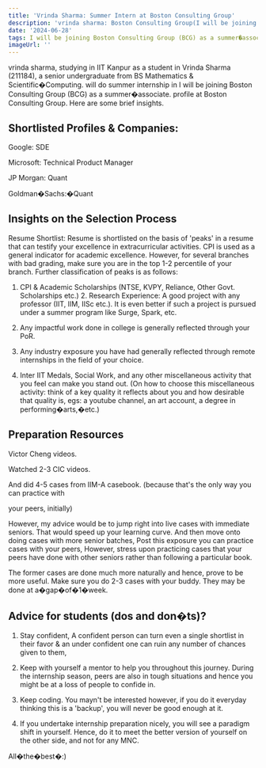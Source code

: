 ```yaml
---
title: 'Vrinda Sharma: Summer Intern at Boston Consulting Group'
description: 'vrinda sharma: Boston Consulting Group(I will be joining Boston Consulting Group (BCG) as a summer�associate.)'
date: '2024-06-28'
tags: I will be joining Boston Consulting Group (BCG) as a summer�associate.,Boston Consulting Group,Internship
imageUrl: ''
---
```


vrinda sharma, studying in IIT Kanpur as a  student in Vrinda Sharma (211184), a senior undergraduate from BS Mathematics & Scientific�Computing. will do
 summer internship in I will be joining Boston Consulting Group (BCG) as a summer�associate. profile at Boston Consulting Group. Here are some brief
insights.

## Shortlisted Profiles & Companies:
Google: SDE



Microsoft: Technical Product Manager



JP Morgan: Quant



Goldman�Sachs:�Quant

## Insights on the Selection Process
Resume Shortlist: Resume is shortlisted on the basis of 'peaks' in a resume that can testify your excellence in extracurricular activities. CPI is used as a general indicator for academic excellence. However, for several branches with bad grading, make sure you are in the top 1-2 percentile of your branch. Further classification of peaks is as follows:



1. CPI & Academic Scholarships (NTSE, KVPY, Reliance, Other Govt. Scholarships etc.) 2. Research Experience: A good project with any professor (IIT, IIM, IISc etc.). It is even better if such a project is pursued under a summer program like Surge, Spark, etc.



3. Any impactful work done in college is generally reflected through your PoR.



4. Any industry exposure you have had generally reflected through remote internships in the field of your choice.



5. Inter IIT Medals, Social Work, and any other miscellaneous activity that you feel can make you stand out. (On how to choose this miscellaneous activity: think of a key quality it reflects about you and how desirable that quality is, egs: a youtube channel, an art account, a degree in performing�arts,�etc.)

##  Preparation Resources
Victor Cheng videos.



Watched 2-3 CIC videos.



And did 4-5 cases from IIM-A casebook. (because that's the only way you can practice with



your peers, initially)



However, my advice would be to jump right into live cases with immediate seniors. That would speed up your learning curve. And then move onto doing cases with more senior batches, Post this exposure you can practice cases with your peers, However, stress upon practicing cases that your peers have done with other seniors rather than following a particular book.



The former cases are done much more naturally and hence, prove to be more useful. Make sure you do 2-3 cases with your buddy. They may be done at a�gap�of�1�week.

## Advice for students (dos and don�ts)? 
1. Stay confident, A confident person can turn even a single shortlist in their favor & an under confident one can ruin any number of chances given to them,



2. Keep with yourself a mentor to help you throughout this journey. During the internship season, peers are also in tough situations and hence you might be at a loss of people to confide in.



3. Keep coding. You mayn't be interested however, if you do it everyday thinking this is a 'backup', you will never be good enough at it.



4. If you undertake internship preparation nicely, you will see a paradigm shift in yourself. Hence, do it to meet the better version of yourself on the other side, and not for any MNC.



All�the�best�:)

